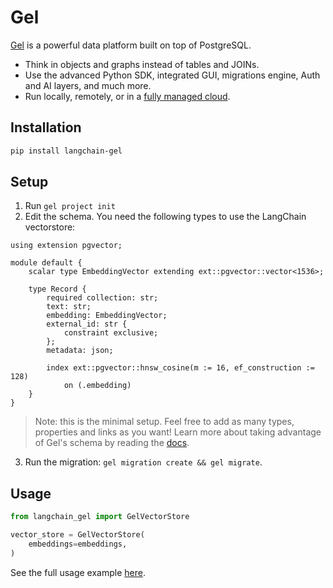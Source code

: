 # Gel

[Gel](https://www.geldata.com/) is a powerful data platform built on top of PostgreSQL.

- Think in objects and graphs instead of tables and JOINs.
- Use the advanced Python SDK, integrated GUI, migrations engine, Auth and AI layers, and much more.
- Run locally, remotely, or in a [fully managed cloud](https://www.geldata.com/cloud).

## Installation

```bash
pip install langchain-gel
```

## Setup

1. Run `gel project init`
2. Edit the schema. You need the following types to use the LangChain vectorstore:

```gel
using extension pgvector;
                                    
module default {
    scalar type EmbeddingVector extending ext::pgvector::vector<1536>;

    type Record {
        required collection: str;
        text: str;
        embedding: EmbeddingVector; 
        external_id: str {
            constraint exclusive;
        };
        metadata: json;

        index ext::pgvector::hnsw_cosine(m := 16, ef_construction := 128)
            on (.embedding)
    } 
}
```

> Note: this is the minimal setup. Feel free to add as many types, properties and links as you want!
> Learn more about taking advantage of Gel's schema by reading the [docs](https://docs.geldata.com/learn/schema).

3. Run the migration: `gel migration create && gel migrate`.

## Usage

```python
from langchain_gel import GelVectorStore

vector_store = GelVectorStore(
    embeddings=embeddings,
) 
```

See the full usage example [here](/docs/integrations/vectorstores/gel).